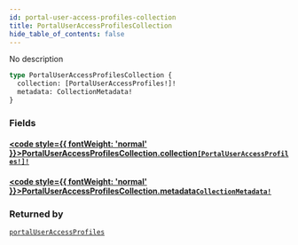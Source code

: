 ```yaml
---
id: portal-user-access-profiles-collection
title: PortalUserAccessProfilesCollection
hide_table_of_contents: false
---
```








No description

```graphql
type PortalUserAccessProfilesCollection {
  collection: [PortalUserAccessProfiles!]!
  metadata: CollectionMetadata!
}
```


### Fields

#### [<code style={{ fontWeight: 'normal' }}>PortalUserAccessProfilesCollection.<b>collection</b></code>](#)<Bullet />[`[PortalUserAccessProfiles!]!`](/api/graphql/documentation/objects/portal-user-access-profiles) <Badge class="secondary" text="non-null"/> <Badge class="secondary" text="object"/>
> 
> 

#### [<code style={{ fontWeight: 'normal' }}>PortalUserAccessProfilesCollection.<b>metadata</b></code>](#)<Bullet />[`CollectionMetadata!`](/api/graphql/documentation/objects/collection-metadata) <Badge class="secondary" text="non-null"/> <Badge class="secondary" text="object"/>
> 
> 



### Returned by

[`portalUserAccessProfiles`](/api/graphql/documentation/queries/portal-user-access-profiles)  <Badge class="secondary" text="query"/>



